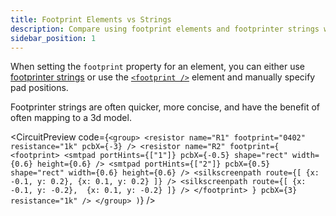 ```yaml
---
title: Footprint Elements vs Strings
description: Compare using footprint elements and footprinter strings when defining components
sidebar_position: 1
---
```


When setting the `footprint` property for an element, you can either
use [footprinter strings](./footprinter-strings.mdx) or use the [`<footprint />`](../elements/footprint.mdx)
element and manually specify pad positions.

Footprinter strings are often quicker, more concise, and have the benefit of often
mapping to a 3d model.



<CircuitPreview code={`
    <group>
      <resistor name="R1" footprint="0402" resistance="1k" pcbX={-3} />
      <resistor name="R2" footprint={
        <footprint>
          <smtpad portHints={["1"]} pcbX={-0.5} shape="rect" width={0.6} height={0.6} />
          <smtpad portHints={["2"]} pcbX={0.5} shape="rect" width={0.6} height={0.6} />
          <silkscreenpath route={[
            {x: -0.1, y: 0.2},
            {x: 0.1, y: 0.2}
          ]} />
          <silkscreenpath route={[
            {x: -0.1, y: -0.2}, 
            {x: 0.1, y: -0.2}
          ]} />
        </footprint>
      } pcbX={3} resistance="1k" />
    </group>
  )
`} />
